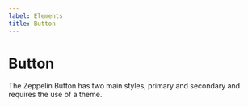 ```yaml
---
label: Elements
title: Button
---
```



# Button

The Zeppelin Button has two main styles, primary and secondary and requires the use of a theme.

<ElementLayout element="button" />
